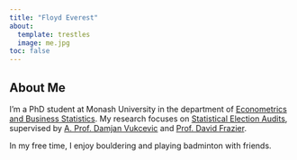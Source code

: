 ```yaml
---
title: "Floyd Everest"
about:
  template: trestles
  image: me.jpg
toc: false
---
```


## About Me

I'm a PhD student at Monash University in the department of [Econometrics and Business Statistics](https://www.monash.edu/business/econometrics-and-business-statistics). My research focuses on [Statistical Election Audits](https://en.wikipedia.org/wiki/Risk-limiting_audit), supervised by [A. Prof. Damjan Vukcevic](https://research.monash.edu/en/persons/damjan-vukcevic) and [Prof. David Frazier](https://research.monash.edu/en/persons/david-frazier).

In my free time, I enjoy bouldering and playing badminton with friends.